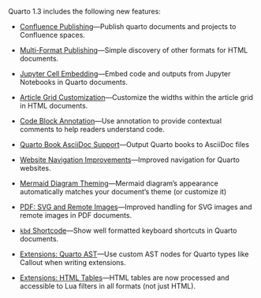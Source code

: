 Quarto 1.3 includes the following new features:

-   [Confluence Publishing](/docs/prerelease/1.3/confluence.qmd)---Publish quarto documents and projects to Confluence spaces.

-   [Multi-Format Publishing](/docs/output-formats/html-multi-format.qmd)---Simple discovery of other formats for HTML documents.

-   [Jupyter Cell Embedding](/docs/prerelease/1.3/embed.qmd)---Embed code and outputs from Jupyter Notebooks in Quarto documents.

-   [Article Grid Customization](/docs/output-formats/page-layout.qmd#grid-customization)---Customize the widths within the article grid in HTML documents.

-   [Code Block Annotation](/docs/prerelease/1.3/code-annotation.qmd)---Use annotation to provide contextual comments to help readers understand code.

-   [Quarto Book AsciiDoc Support](/docs/prerelease/1.3/asciidoc-books.qmd)---Output Quarto books to AsciiDoc files

-   [Website Navigation Improvements](/docs/prerelease/1.3/website-nav.qmd)---Improved navigation for Quarto websites.

-   [Mermaid Diagram Theming](/docs/authoring/diagrams.qmd#mermaid-theming)---Mermaid diagram's appearance automatically matches your document's theme (or customize it)

-   [PDF: SVG and Remote Images](/docs/prerelease/1.3/pdf.qmd)---Improved handling for SVG images and remote images in PDF documents.

-   [`kbd` Shortcode](/docs/prerelease/1.3/kbd.qmd)---Show well formatted keyboard shortcuts in Quarto documents.

-   [Extensions: Quarto AST](/docs/prerelease/1.3/ast.qmd)---Use custom AST nodes for Quarto types like Callout when writing extensions.

-   [Extensions: HTML Tables](/docs/prerelease/1.3/tables.qmd)---HTML tables are now processed and accessible to Lua filters in all formats (not just HTML).

